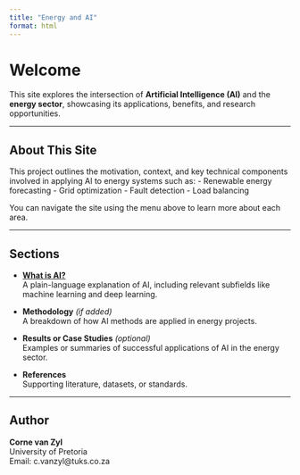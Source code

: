 ```yaml
---
title: "Energy and AI"
format: html
---
```


# Welcome {.unnumbered}

This site explores the intersection of **Artificial Intelligence (AI)** and the **energy sector**, showcasing its applications, benefits, and research opportunities.

---

## About This Site {.unnumbered}

This project outlines the motivation, context, and key technical components involved in applying AI to energy systems such as:
- Renewable energy forecasting
- Grid optimization
- Fault detection
- Load balancing

You can navigate the site using the menu above to learn more about each area.

---

## Sections {.unnumbered}

- **[What is AI?](ai_definition.qmd)**  
  A plain-language explanation of AI, including relevant subfields like machine learning and deep learning.

- **Methodology** *(if added)*  
  A breakdown of how AI methods are applied in energy projects.

- **Results or Case Studies** *(optional)*  
  Examples or summaries of successful applications of AI in the energy sector.

- **References**  
  Supporting literature, datasets, or standards.

---

## Author {.unnumbered}

**Corne van Zyl**  
University of Pretoria  
Email: c.vanzyl@tuks.co.za
